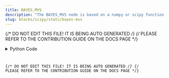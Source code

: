 ```yaml
---
title: BAYES_MVS
description: "The BAYES_MVS node is based on a numpy or scipy function."
slug: blocks/scipy/stats/bayes-mvs
---
```


{/* DO NOT EDIT THIS FILE! IT IS BEING AUTO GENERATED */}
{/* PLEASE REFER TO THE CONTRIBUTION GUIDE ON THE DOCS PAGE */}


<PythonDocsDisplay docstring={docstring} />
<details>
<summary>Python Code</summary>



<Code code={pythonCode} lang="py" wrap theme="dracula" />

[Find this Flojoy Block on GitHub](https://github.com/flojoy-ai/blocks/blob/main/blocks/SCIPY/STATS/BAYES_MVS/BAYES_MVS.py)

</details>

{/* DO NOT EDIT THIS FILE! IT IS BEING AUTO GENERATED */}
{/* PLEASE REFER TO THE CONTRIBUTION GUIDE ON THE DOCS PAGE */}
